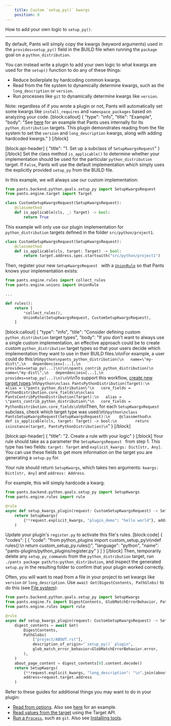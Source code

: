 ```yaml
---
    title: Custom `setup_py()` kwargs
    position: 8
---
```


How to add your own logic to `setup_py()`.

---

By default, Pants will simply copy the kwargs (keyword arguments) used in the `provides=setup_py()` field in the BUILD file when running the `package` goal on a `python_distribution`.

You can instead write a plugin to add your own logic to what kwargs are used for the `setup()` function to do any of these things:

* Reduce boilerplate by hardcoding common kwargs.
* Read from the file system to dynamically determine kwargs, such as the `long_description` or `version`.
* Run processes like `git` to dynamically determine kwargs like `version`.

Note: regardless of if you wrote a plugin or not, Pants will automatically set some kwargs like `install_requires` and `namespace_packages` based on analyzing your code.
[block:callout]
{
  "type": "info",
  "title": "Example",
  "body": "See [here](https://github.com/pantsbuild/pants/blob/master/pants-plugins/internal_plugins/releases/register.py) for an example that Pants uses internally for its `python_distribution` targets. This plugin demonstrates reading from the file system to set the `version` and `long_description` kwargs, along with adding hardcoded kwargs."
}
[/block]

[block:api-header]
{
  "title": "1. Set up a subclass of `SetupKwargsRequest`"
}
[/block]
Set the class method `is_applicable()` to determine whether your implementation should be used for the particular `python_distribution` target. If `False`, Pants will use the default implementation which simply uses the explicitly provided `setup_py` from the BUILD file.

In this example, we will always use our custom implementation:

```python
from pants.backend.python.goals.setup_py import SetupKwargsRequest
from pants.engine.target import Target

class CustomSetupKwargsRequest(SetupKwargsRequest):
    @classmethod
    def is_applicable(cls, _: Target) -> bool:
        return True
```

This example will only use our plugin implementation for `python_distribution` targets defined in the folder `src/python/project1`.

```python
class CustomSetupKwargsRequest(SetupKwargsRequest):
    @classmethod
    def is_applicable(cls, target: Target) -> bool:
        return target.address.spec.startswith("src/python/project1")
```


Then, register your new `SetupKwargsRequest ` with a [`UnionRule`](doc:rules-api-unions) so that Pants knows your implementation exists:

```python
from pants.engine.rules import collect_rules
from pants.engine.unions import UnionRule

...

def rules():
    return [
      	*collect_rules(),
        UnionRule(SetupKwargsRequest, CustomSetupKwargsRequest),
    ]
```
[block:callout]
{
  "type": "info",
  "title": "Consider defining custom `python_distribution` target types",
  "body": "If you don't want to always use a single custom implementation, an effective approach could be to create custom `python_distribution` target types so that your users decide which implementation they want to use in their BUILD files.\n\nFor example, a user could do this:\n\n```python\npants_python_distribution(\n   name=\"my-dist\",\n   dependencies=[...],\n   provides=setup_py(...)\n)\n\npants_contrib_python_distribution(\n   name=\"my-dist\",\n   dependencies=[...],\n   provides=setup_py(...)\n)\n```\n\nTo support this workflow, [create new target types](https://www.pantsbuild.org/v2.0/docs/target-api-new-targets).\n\n```python\nclass PantsPythonDistribution(Target):\n   alias = \"pants_python_distribution\"\n   core_fields = PythonDistribution.core_fields\n\nclass PantsContribPythonDistribution(Target):\n   alias = \"pants_contrib_python_distribution\"\n   core_fields = PythonDistribution.core_fields\n```\n\nThen, for each `SetupKwargsRequest` subclass, check which target type was used:\n\n```python\nclass PantsSetupKwargsRequest(SetupKwargsRequest):\n    @classmethod\n    def is_applicable(cls, target: Target) -> bool:\n        return isinstance(target, PantsPythonDistribution)\n```"
}
[/block]

[block:api-header]
{
  "title": "2. Create a rule with your logic"
}
[/block]
Your rule should take as a parameter the `SetupKwargsRequest ` from step 1. This type has two fields: `target: Target` and `explicit_kwargs: Dict[str, Any]`. You can use these fields to get more information on the target you are generating a `setup.py` for.

Your rule should return `SetupKwargs`, which takes two arguments: `kwargs: Dict[str, Any]` and `address: Address`.

For example, this will simply hardcode a kwarg:

```python
from pants.backend.python.goals.setup_py import SetupKwargs
from pants.engine.rules import rule

@rule
async def setup_kwargs_plugin(request: CustomSetupKwargsRequest) -> SetupKwargs:
    return SetupKwargs(
        {**request.explicit_kwargs, "plugin_demo": "hello world"}, address=request.target.address
    )
```

Update your plugin's `register.py` to activate this file's rules.
[block:code]
{
  "codes": [
    {
      "code": "from python_plugins import custom_setup_py\n\ndef rules():\n   return custom_setup_py.rules()",
      "language": "python",
      "name": "pants-plugins/python_plugins/register.py"
    }
  ]
}
[/block]
Then, temporarily delete any `setup_py_commands` from the `python_distribution` target, run `./pants package path/to:python_distribution`, and inspect the generated `setup.py` in the resulting folder to confirm that your plugin worked correctly.

Often, you will want to read from a file in your project to set kwargs like `version` or `long_description`. Use `await Get(DigestContents, PathGlobs)` to do this (see [File system](doc:rules-api-file-system)):

```python
from pants.backend.python.goals.setup_py import SetupKwargs
from pants.engine.fs import DigestContents, GlobMatchErrorBehavior, PathGlobs
from pants.engine.rules import rule

@rule
async def setup_kwargs_plugin(request: CustomSetupKwargsRequest) -> SetupKwargs:
    digest_contents = await Get(
        DigestContents,
        PathGlobs(
            ["project/ABOUT.rst"],
            description_of_origin="`setup_py()` plugin",
            glob_match_error_behavior=GlobMatchErrorBehavior.error,
        ),
    )
    about_page_content = digest_contents[0].content.decode()
    return SetupKwargs(
        {**request.explicit_kwargs, "long_description": "\n".join(about_page_content)},
        address=request.target.address
    )
```

Refer to these guides for additional things you may want to do in your plugin:

* [Read from options](doc:rules-api-subsystems). Also see [here](https://github.com/pantsbuild/pants/blob/master/pants-plugins/internal_plugins/releases/register.py) for an example.
* [Read values from the target](doc:rules-api-and-target-api) using the Target API.
* [Run a `Process`](doc:rules-api-process), such as `git`. Also see [Installing tools](doc:rules-api-installing-tools).